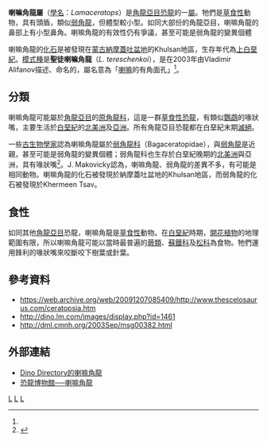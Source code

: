 {{Automatic Taxobox
| taxon = Lamaceratops
| status = Fossil
| fossil_range = [[上白堊紀|上白堊紀]],{{fossil_range|坎帕階}}
| image = 
| image_caption = 
| authority = Aliafanov, 2003
| type_species = '''聖徒喇嘛角龍<br>''Lamaceratops tereschenkoi'''''
| type_species_authority = Aliafanov, 2003 
}}

'''喇嘛角龍屬'''（[[學名|學名]]：''Lamaceratops''）是[[角龍亞目|角龍亞目]][[恐龍|恐龍]]的一[[屬_(生物)|屬]]。牠們是[[草食性|草食性]]動物，具有頭盾，類似[[弱角龍|弱角龍]]，但體型較小型。如同大部份的角龍亞目，喇嘛角龍的鼻部上有小型鼻角。喇嘛角龍的有效性仍有爭議，甚至可能是弱角龍的變異個體

喇嘛角龍的[[化石|化石]]是被發現在[[蒙古|蒙古]][[納摩蓋吐盆地|納摩蓋吐盆地]]的Khulsan地區，生存年代為[[上白堊紀|上白堊紀]]。[[模式種|模式種]]是'''聖徒喇嘛角龍'''（''L. tereschenkoi''），是在2003年由Vladimir Alifanov描述、命名的，屬名意為「[[喇嘛|喇嘛]]的有角面孔」<ref name=MN06/>。

==分類==
喇嘛角龍可能屬於[[角龍亞目|角龍亞目]]的[[原角龍科|原角龍科]]，這是一群[[草食性|草食性]][[恐龍|恐龍]]，有類似[[鸚鵡|鸚鵡]]的喙狀嘴，主要生活於[[白堊紀|白堊紀]]的[[北美洲|北美洲]]及[[亞洲|亞洲]]。所有角龍亞目恐龍都在白堊紀末期[[滅絕|滅絕]]。

一些[[古生物學家|古生物學家]]認為喇嘛角龍屬於[[弱角龍科|弱角龍科]]（Bagaceratopidae），與[[弱角龍|弱角龍]]是近親，甚至可能是弱角龍的變異個體；弱角龍科也生存於白堊紀晚期的[[北美洲|北美洲]]與亞洲，具有喙狀嘴<ref name=MN06>{{cite journal |last=Makovicky |first=Peter J. |coauthors=and Norell, Mark A. |year=2006 |title=''Yamaceratops dorngobiensis'', a new primitive ceratopsian (Dinosauria: Ornithischia) from the Cretaceous of Mongolia |journal=American Museum Novitates |volume=3530 |pages=1–42 |url=http://digitallibrary.amnh.org/dspace/bitstream/2246/5808/1/N3530.pdf |format=pdf |doi=10.1206/0003-0082(2006)3530[1:YDANPC]2.0.CO;2 |issn=0003-0082 |access-date=2009-12-17 |archive-date=2008-07-25 |archive-url=https://web.archive.org/web/20080725085459/http://digitallibrary.amnh.org/dspace/bitstream/2246/5808/1/N3530.pdf |dead-url=yes }}</ref>。J. Makovicky認為，喇嘛角龍、弱角龍的差異不多，有可能是相同動物。喇嘛角龍的化石被發現於納摩蓋吐盆地的Khulsan地區，而弱角龍的化石被發現於Khermeen Tsav。

==食性==
如同其他[[角龍亞目|角龍亞目]]恐龍，喇嘛角龍是[[草食性|草食性]]動物。在[[白堊紀|白堊紀]]時期，[[開花植物|開花植物]]的地理範圍有限，所以喇嘛角龍可能以當時最普遍的[[蕨類|蕨類]]、[[蘇鐵科|蘇鐵科]]及[[松科|松科]]為食物。牠們運用鋒利的喙狀嘴來咬斷咬下樹葉或針葉。

==參考資料==
{{reflist}}
* https://web.archive.org/web/20091207085409/http://www.thescelosaurus.com/ceratopsia.htm
* http://dino.lm.com/images/display.php?id=1461{{Wayback|url=http://dino.lm.com/images/display.php?id=1461 |date=20160304121321 }}
* http://dml.cmnh.org/2003Sep/msg00382.html{{Wayback|url=http://dml.cmnh.org/2003Sep/msg00382.html |date=20160303182047 }}

==外部連結==
* [https://web.archive.org/web/20071210140629/http://www.nhm.ac.uk/jdsml/nature-online/dino-directory/detail.dsml?Genus=Lamaceratops Dino Directory的喇嘛角龍]
* [https://web.archive.org/web/20071109002035/http://www.dinosaur.net.cn/museum/Lamaceratops.htm 恐龍博物館──喇嘛角龍]
{{頭飾龍類|C.}}
{{Taxonbar|from=Q138899}}

[[Category:亞洲恐龍|L]]
[[Category:冠飾角龍類|L]]
[[Category:上白堊紀恐龍|L]]